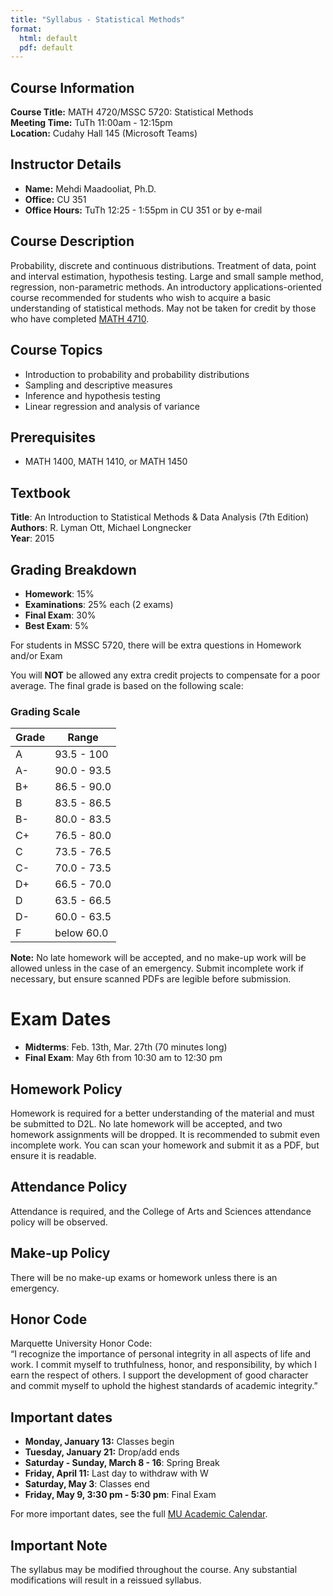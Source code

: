---
title: "Syllabus - Statistical Methods"
format: 
  html: default
  pdf: default
---

## Course Information

**Course Title:** MATH 4720/MSSC 5720: Statistical Methods\
**Meeting Time:** TuTh 11:00am - 12:15pm\
**Location:** Cudahy Hall 145 (Microsoft Teams)

## Instructor Details

-   **Name:** Mehdi Maadooliat, Ph.D.
-   **Office:** CU 351
-   **Office Hours:** TuTh 12:25 - 1:55pm in CU 351 or by e-mail

## Course Description

Probability, discrete and continuous distributions. Treatment of data, point and interval estimation, hypothesis testing. Large and small sample method, regression, non-parametric methods. An introductory applications-oriented course recommended for students who wish to acquire a basic understanding of statistical methods. May not be taken for credit by those who have completed [MATH 4710](https://bulletin.marquette.edu/search/?P=MATH%204710).

## Course Topics

-   Introduction to probability and probability distributions
-   Sampling and descriptive measures
-   Inference and hypothesis testing
-   Linear regression and analysis of variance

## Prerequisites

-   MATH 1400, MATH 1410, or MATH 1450

## Textbook

**Title**: An Introduction to Statistical Methods & Data Analysis (7th Edition)\
**Authors**: R. Lyman Ott, Michael Longnecker\
**Year**: 2015

## Grading Breakdown

-   **Homework**: 15%
-   **Examinations**: 25% each (2 exams)
-   **Final Exam**: 30%
-   **Best Exam**: 5%

For students in MSSC 5720, there will be extra questions in Homework and/or Exam

You will **NOT** be allowed any extra credit projects to compensate for a poor average. The final grade is based on the following scale:

### Grading Scale

| Grade | Range       |
|-------|-------------|
| A     | 93.5 - 100  |
| A-    | 90.0 - 93.5 |
| B+    | 86.5 - 90.0 |
| B     | 83.5 - 86.5 |
| B-    | 80.0 - 83.5 |
| C+    | 76.5 - 80.0 |
| C     | 73.5 - 76.5 |
| C-    | 70.0 - 73.5 |
| D+    | 66.5 - 70.0 |
| D     | 63.5 - 66.5 |
| D-    | 60.0 - 63.5 |
| F     | below 60.0  |

**Note:** No late homework will be accepted, and no make-up work will be allowed unless in the case of an emergency. Submit incomplete work if necessary, but ensure scanned PDFs are legible before submission.

# Exam Dates

-   **Midterms**: Feb. 13th, Mar. 27th (70 minutes long)
-   **Final Exam**: May 6th from 10:30 am to 12:30 pm

## Homework Policy

Homework is required for a better understanding of the material and must be submitted to D2L. No late homework will be accepted, and two homework assignments will be dropped. It is recommended to submit even incomplete work. You can scan your homework and submit it as a PDF, but ensure it is readable.

## Attendance Policy

Attendance is required, and the College of Arts and Sciences attendance policy will be observed.

## Make-up Policy

There will be no make-up exams or homework unless there is an emergency.

## Honor Code

Marquette University Honor Code:\
"I recognize the importance of personal integrity in all aspects of life and work. I commit myself to truthfulness, honor, and responsibility, by which I earn the respect of others. I support the development of good character and commit myself to uphold the highest standards of academic integrity."

## Important dates

-   **Monday, January 13:** Classes begin
-   **Tuesday, January 21:** Drop/add ends
-   **Saturday - Sunday, March 8 - 16**: Spring Break
-   **Friday, April 11:** Last day to withdraw with W
-   **Saturday, May 3**: Classes end
-   **Friday, May 9, 3:30 pm - 5:30 pm**: Final Exam

For more important dates, see the full [MU Academic Calendar](https://www.marquette.edu/central/registrar/2025-spring-academic-calendar.php).

## Important Note

The syllabus may be modified throughout the course. Any substantial modifications will result in a reissued syllabus.
